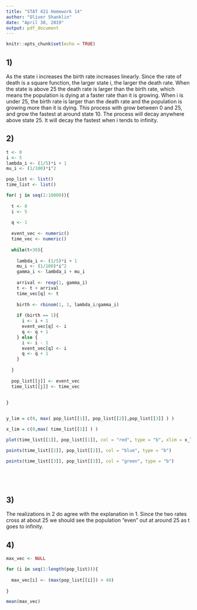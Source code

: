 ```yaml
---
title: "STAT 421 Homework 14"
author: "Oliver Shanklin"
date: "April 30, 2019"
output: pdf_document
---
```


```r
knitr::opts_chunk$set(echo = TRUE)
```


## 1)

As the state i increases the birth rate increases linearly. Since the rate of death is a square function, the larger state i, the larger the death rate. When the state is above 25 the death rate is larger than the birth rate, which means the population is dying at a faster rate than it is growing. When i is under 25, the birth rate is larger than the death rate and the population is growing more than it is dying. This process with grow between 0 and 25, and grow the fastest at around state 10. The process will decay anywhere above state 25. It will decay the fastest when i tends to infinity.

## 2)


```r

t <- 0
i <- 5
lambda_i <- (1/5)*i + 1
mu_i <- (1/100)*i^2

pop_list <- list()
time_list <- list()

for( j in seq(1:10000)){
  
  t <- 0
  i <- 5
  
  q <- 1
  
  event_vec <- numeric()
  time_vec <- numeric()
  
  while(t<30){
    
    lambda_i <- (1/5)*i + 1
    mu_i <- (1/100)*i^2
    gamma_i <- lambda_i + mu_i
    
    arrival <- rexp(1, gamma_i)
    t <- t + arrival
    time_vec[q] <- t
    
    birth <- rbinom(1, 1, lambda_i/gamma_i)
    
    if (birth == 1){
      i <- i + 1
      event_vec[q] <- i
      q <- q + 1
    } else {
      i <- i - 1
      event_vec[q] <- i
      q <- q + 1
    }
    
  }
  
  pop_list[[j]] <- event_vec
  time_list[[j]] <- time_vec
  
  
}


y_lim = c(0, max( pop_list[[1]], pop_list[[2]],pop_list[[3]] ) )

x_lim = c(0,max( time_list[[1]] ) )

plot(time_list[[1]], pop_list[[1]], col = "red", type = "b", xlim = x_lim, ylim = y_lim)

points(time_list[[2]], pop_list[[2]], col = "blue", type = "b")

points(time_list[[3]], pop_list[[3]], col = "green", type = "b")






```

## 3)

The realizations in 2 do agree with the explanation in 1. Since the two rates cross at about 25 we should see the population "even" out at around 25 as t goes to infinity.

## 4)

```r

max_vec <- NULL

for (i in seq(1:length(pop_list))){
  
  max_vec[i] <- (max(pop_list[[i]]) > 40)
  
}

mean(max_vec)

```





